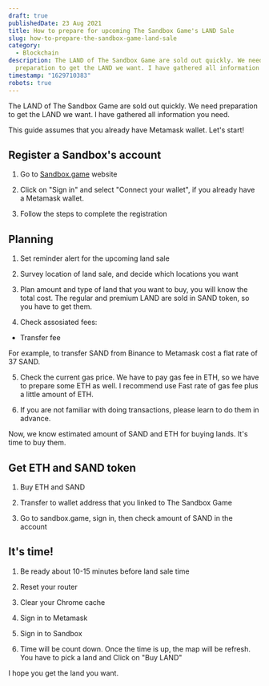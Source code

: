 ```yaml
---
draft: true
publishedDate: 23 Aug 2021
title: How to prepare for upcoming The Sandbox Game's LAND Sale
slug: how-to-prepare-the-sandbox-game-land-sale
category:
  - Blockchain
description: The LAND of The Sandbox Game are sold out quickly. We need
  preparation to get the LAND we want. I have gathered all information you need.
timestamp: "1629710383"
robots: true
---
```

The LAND of The Sandbox Game are sold out quickly. We need preparation to get the LAND we want. I have gathered all information you need.

This guide assumes that you already have Metamask wallet. Let's start!

## Register a Sandbox's account

1. Go to [Sandbox.game](https://www.sandbox.game/) website

2. Click on "Sign in" and select "Connect your wallet", if you already have a Metamask wallet.

3. Follow the steps to complete the registration

## Planning

1. Set reminder alert for the upcoming land sale

2. Survey location of land sale, and decide which locations you want

3. Plan amount and type of land that you want to buy, you will know the total cost. The regular and premium LAND are sold in SAND token, so you have to get them.

4. Check assosiated fees:

* Transfer fee

For example, to transfer SAND from Binance to Metamask cost a flat rate of 37 SAND.

5. Check the current gas price. We have to pay gas fee in ETH, so we have to prepare some ETH as well. I recommend use Fast rate of gas fee plus a little amount of ETH.

6. If you are not familiar with doing transactions, please learn to do them in advance.

Now, we know estimated amount of SAND and ETH for buying lands. It's time to buy them.

## Get ETH and SAND token

1. Buy ETH and SAND

2. Transfer to wallet address that you linked to The Sandbox Game

3. Go to sandbox.game, sign in, then check amount of SAND in the account

## It's time!

1. Be ready about 10-15 minutes before land sale time

2. Reset your router

3. Clear your Chrome cache

4. Sign in to Metamask

5. Sign in to Sandbox

6. Time will be count down. Once the time is up, the map will be refresh. You have to pick a land and Click on "Buy LAND"

I hope you get the land you want.